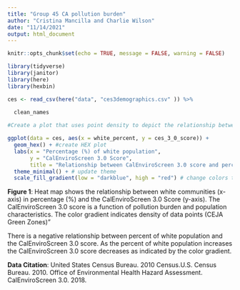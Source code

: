 ```yaml
---
title: "Group 45 CA pollution burden"
author: "Cristina Mancilla and Charlie Wilson"
date: "11/14/2021"
output: html_document
---
```


```r
knitr::opts_chunk$set(echo = TRUE, message = FALSE, warning = FALSE)
```

```r
library(tidyverse)
library(janitor)
library(here)
library(hexbin)
```

```r
ces <- read_csv(here("data", "ces3demographics.csv" )) %>% 
  
  clean_names
```

```r
#Create a plot that uses point density to depict the relationship between percentage of white populaiton and CalEnviroScreen 3.0 

ggplot(data = ces, aes(x = white_percent, y = ces_3_0_score)) +
  geom_hex() + #create HEX plot
  labs(x = "Percentage (%) of white population", 
       y = "CalEnviroScreen 3.0 Score", 
       title = "Relationship between CalEnviroScreen 3.0 score and percentage (%) of white population ") +
  theme_minimal() + # update theme
  scale_fill_gradient(low = "darkblue", high = "red") # change colors to red and blue
```


**Figure 1**: Heat map shows the relationship between white communities (x-axis) in percentage (%) and the CalEnviroScreen 3.0 Score (y-axis). The CalEnviroScreen 3.0 score is a function of pollution burden and population characteristics. The color gradient indicates density of data points (CEJA Green Zones)"

There is a negative relationship between percent of white population and the CalEnviroScreen 3.0 score. As the percent of white population increases the CalEnviroScreen 3.0 score decreases as indicated by the color gradient. 





**Data Citation**: 
United States Census Bureau. 2010 Census.U.S. Census Bureau. 2010.
Office of
Environmental Health Hazard Assessment. CalEnviroScreen 3.0. 2018.